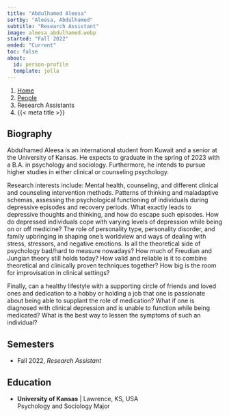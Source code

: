 ```yaml
---
title: "Abdulhamed Aleesa"
sortby: "Aleesa, Abdulhamed"
subtitle: "Research Assistant"
image: aleesa_abdulhamed.webp
started: "Fall 2022"
ended: "Current"
toc: false
about:
  id: person-profile
  template: jolla
---
```


```{=html}
<nav aria-label="breadcrumb">
  <ol class="breadcrumb">
    <li class="breadcrumb-item"><a href="../../index.html">Home</a></li>
    <li class="breadcrumb-item"><a href="../../people.html">People</a></li>
    <li class="breadcrumb-item active">Research Assistants</li>
    <li class="breadcrumb-item active" aria-current="page">{{< meta title >}}</li>
  </ol>
</nav>
```

:::{#person-profile}
## Biography
Abdulhamed Aleesa is an international student from Kuwait and a senior at the University of Kansas. He expects to graduate in the spring of 2023 with a B.A. in psychology and sociology. Furthermore, he intends to pursue higher studies in either clinical or counseling psychology.

Research interests include:
Mental health, counseling, and different clinical and counseling intervention methods. Patterns of thinking and maladaptive schemas, assessing the psychological functioning of individuals during depressive episodes and recovery periods. What exactly leads to depressive thoughts and thinking, and how do escape such episodes. How do depressed individuals cope with varying levels of depression while being on or off medicine? The role of personality type, personality disorder, and family upbringing in shaping one's worldview and ways of dealing with stress, stressors, and negative emotions. Is all the theoretical side of psychology bad/hard to measure nowadays? How much of Freudian and Jungian theory still holds today? How valid and reliable is it to combine theoretical and clinically proven techniques together? How big is the room for improvisation in clinical settings?

Finally, can a healthy lifestyle with a supporting circle of friends and loved ones and dedication to a hobby or holding a job that one is passionate about being able to supplant the role of medication? What if one is diagnosed with clinical depression and is unable to function while being medicated? What is the best way to lessen the symptoms of such an individual?

## Semesters
- Fall 2022, *Research Assistant*

## Education
- **University of Kansas** | Lawrence, KS, USA<br />
  Psychology and Sociology Major
:::
